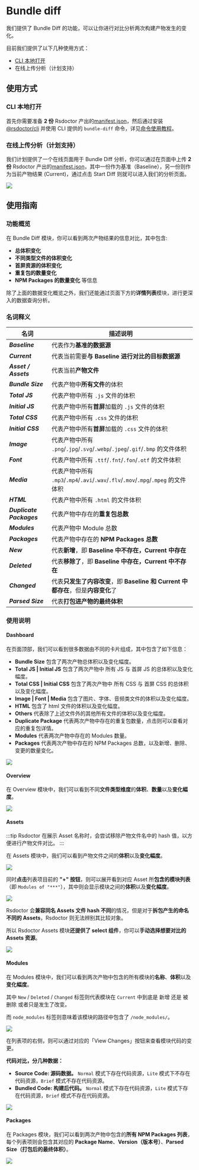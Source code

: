 # Bundle diff


<Badge text="Version: 0.4.5" type="warning" />

我们提供了 Bundle Diff 的功能，可以让你进行对比分析两次构建产物发生的变化。

目前我们提供了以下几种使用方式：

- [CLI 本地打开](/guide/start/cli)
- 在线上传分析（计划支持）

## 使用方式

### CLI 本地打开

首先你需要准备 **2 份** Rsdoctor 产出的[manifest.json](/config/options/term#manifestjson)，然后通过安装[@rsdoctor/cli](/guide/start/cli#%E5%AE%89%E8%A3%85-rsdoctorcli) 并使用 CLI 提供的 `bundle-diff` 命令，详见[命令使用教程](/guide/start/cli#bundle-diff-%E5%91%BD%E4%BB%A4)。

### 在线上传分析（计划支持）

我们计划提供了一个在线页面用于 Bundle Diff 分析，你可以通过在页面中上传 **2 份** Rsdoctor 产出的[manifest.json](/config/options/term#manifestjson)，其中一份作为基准（Baseline），另一份则作为当前产物结果 (Current)，通过点击 Start Diff 则就可以进入我们的分析页面。

<img src="https://raw.githubusercontent.com/rspack-contrib/rstack-design-resources/51ae2fdf0635ebf52ef04a11f779314c64ef2fb6/others/assets/rsdoctor/bundle-diff.png" />

## 使用指南

### 功能概览

在 Bundle Diff 模块，你可以看到两次产物结果的信息对比，其中包含:

- **总体积变化**
- **不同类型文件的体积变化**
- **首屏资源的体积变化**
- **重复包的数量变化**
- **NPM Packages 的数量变化** 等信息

除了上面的数据变化概览之外，我们还能通过页面下方的**详情列表**模块，进行更深入的数据查询分析。

### 名词释义

| 名词                             | 描述说明                                                                           |
| -------------------------------- | ---------------------------------------------------------------------------------- |
| <b><i>Baseline</i></b>           | 代表作为**基准的数据源**                                                           |
| <b><i>Current</i></b>            | 代表当前需要**与 Baseline 进行对比的目标数据源**                                   |
| <b><i>Asset / Assets</i></b>     | 代表当前**产物文件**                                                               |
| <b><i>Bundle Size</i></b>        | 代表产物中**所有文件**的体积                                                       |
| <b><i>Total JS</i></b>           | 代表产物中所有 `.js` 文件的体积                                                    |
| <b><i>Initial JS</i></b>         | 代表产物中所有**首屏**加载的 `.js` 文件的体积                                      |
| <b><i>Total CSS</i></b>          | 代表产物中所有 `.css` 文件的体积                                                   |
| <b><i>Initial CSS</i></b>        | 代表产物中所有**首屏**加载的 `.css` 文件的体积                                     |
| <b><i>Image</i></b>              | 代表产物中所有 `.png`/`.jpg`/`.svg`/`.webp`/`.jpeg`/`.gif`/`.bmp` 的文件体积       |
| <b><i>Font</i></b>               | 代表产物中所有 `.ttf`/`.fnt`/`.fon`/`.otf` 的文件体积                              |
| <b><i>Media</i></b>              | 代表产物中所有 `.mp3`/`.mp4`/`.avi`/`.wav`/`.flv`/`.mov`/`.mpg`/`.mpeg` 的文件体积 |
| <b><i>HTML</i></b>               | 代表产物中所有 `.html` 的文件体积                                                  |
| <b><i>Duplicate Packages</i></b> | 代表产物中存在的**重复包总数**                                                     |
| <b><i>Modules</i></b>            | 代表产物中 Module 总数                                                             |
| <b><i>Packages</i></b>           | 代表产物中存在的 **NPM Packages 总数**                                             |
| <b><i>New</i></b>                | 代表**新增**，即 **Baseline 中不存在，Current 中存在**                             |
| <b><i>Deleted</i></b>            | 代表**移除了**，即 **Baseline 中存在，Current 中不存在**                           |
| <b><i>Changed</i></b>            | 代表**只发生了内容改变**，即 **Baseline 和 Current 中都存在**，但是**内容变化**了  |
| <b><i>Parsed Size</i></b>        | 代表**打包进产物的最终体积**                                                       |

### 使用说明

#### Dashboard

在页面顶部，我们可以看到很多数据由不同的卡片组成，其中包含了如下信息：

- **Bundle Size** 包含了两次产物总体积以及变化幅度。
- **Total JS | Initial JS** 包含了两次产物中 所有 JS 与 首屏 JS 的总体积以及变化幅度。
- **Total CSS | Initial CSS** 包含了两次产物中 所有 CSS 与 首屏 CSS 的总体积以及变化幅度。
- **Image | Font | Media** 包含了图片、字体、音频类文件的体积以及变化幅度。
- **HTML** 包含了 html 文件的体积以及变化幅度。
- **Others** 代表除了上述文件外的其他所有文件的体积以及变化幅度。
- **Duplicate Package** 代表两次产物中存在的重复包数量，点击则可以查看对应的重复包详情。
- **Modules** 代表两次产物中存在的 Modules 数量。
- **Packages** 代表两次产物中存在的 NPM Packages 总数，以及新增、删除、变更的数量变化。

<img src="https://raw.githubusercontent.com/rspack-contrib/rstack-design-resources/6c20c39a1dd576a513c2a7cb0fb0d2e162f63343/others/assets/rsdoctor/bundle-diff-cards.png" />

#### Overview

在 Overview 模块中，我们可以看到不同**文件类型维度**的**体积**、**数量**以及**变化幅度**。

<img src="https://raw.githubusercontent.com/rspack-contrib/rstack-design-resources/6c20c39a1dd576a513c2a7cb0fb0d2e162f63343/others/assets/rsdoctor/bundle-diff-all.png" />

#### Assets

:::tip
Rsdoctor 在展示 Asset 名称时，会尝试移除产物文件名中的 hash 值，以方便进行产物文件对比。
:::

在 Assets 模块中，我们可以看到产物文件之间的**体积**以及**变化幅度**。

<img src="https://raw.githubusercontent.com/rspack-contrib/rstack-design-resources/632e3087495b569de77a93235196fdacf09627d5/others/assets/rsdoctor/bundle-diff-assets-list.png" />

同时**点击**列表项目前的 **"+" 按钮**，则可以展开看到对应 Asset 所**包含的模块列表**（即 `Modules of "***"`），其中则会显示模块之间的**体积**以及**变化幅度**。

<img src="https://raw.githubusercontent.com/rspack-contrib/rstack-design-resources/632e3087495b569de77a93235196fdacf09627d5/others/assets/rsdoctor/bundle-diff-assets.png" />

Rsdoctor 会**兼容同名 Assets 文件 hash 不同**的情况，但是对于**拆包产生的命名不同的 Assets**，Rsdoctor 则无法辨别其比较对象。

所以 Rsdoctor Assets 模块**还提供了 select 组件**，你可以**手动选择想要对比的 Assets 资源**。

<img src="https://raw.githubusercontent.com/rspack-contrib/rstack-design-resources/6c20c39a1dd576a513c2a7cb0fb0d2e162f63343/others/assets/rsdoctor/bundle-diff-select-assets.png" />

#### Modules

在 Modules 模块中，我们可以看到两次产物中包含的所有模块的**名称**、**体积**以及**变化幅度**。

其中 `New` / `Deleted` / `Changed` 标签则代表模块在 `Current` 中到底是 新增 还是 被删除 或者只是发生了改变。

而 `node_modules` 标签则意味着该模块的路径中包含了 `/node_modules/`。

<img src="https://raw.githubusercontent.com/rspack-contrib/rstack-design-resources/632e3087495b569de77a93235196fdacf09627d5/others/assets/rsdoctor/bundle-diff-module-list.png" />

在列表项的右侧，则可以通过对应的「View Changes」按钮来查看模块代码的变更。

**代码对比，分几种数据：**

- **Source Code: 源码数据。** `Normal` 模式下存在代码资源，`Lite` 模式下不存在代码资源，`Brief` 模式不存在代码资源。
- **Bundled Code: 构建后代码。** `Normal` 模式下存在代码资源，`Lite` 模式下存在代码资源，`Brief` 模式不存在代码资源。

<img src="https://raw.githubusercontent.com/rspack-contrib/rstack-design-resources/632e3087495b569de77a93235196fdacf09627d5/others/assets/rsdoctor/bundle-diff-module-changes.png" />

#### Packages

在 Packages 模块，我们可以看到两次产物中包含的**所有 NPM Packages 列表**，每个列表项则会包含其对应的 **Package Name**、**Version（版本号）**、**Parsed Size（打包后的最终体积）**。

<img src="https://raw.githubusercontent.com/rspack-contrib/rstack-design-resources/632e3087495b569de77a93235196fdacf09627d5/others/assets/rsdoctor/bundle-diff-packages.png" />
